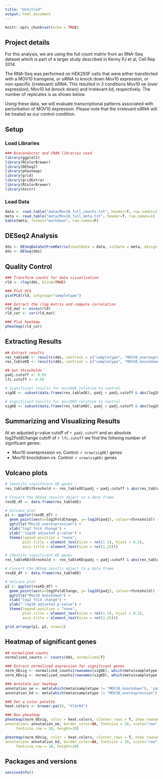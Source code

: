 ```yaml
---
title: "Untitled"
output: html_document
---
```


```r
knitr::opts_chunk$set(echo = TRUE)
```

## Project details
For this analysis, we are using the full count matrix from an RNA-Seq dataset which is part of a larger study described in Kenny PJ et al, Cell Rep 2014.

The RNA-Seq was performed on HEK293F cells that were either transfected with a MOV10 transgene, or siRNA to knock down Mov10 expression, or non-specific (irrelevant) siRNA. This resulted in 3 conditions Mov10 oe (over expression), Mov10 kd (knock down) and Irrelevant kd, respectively. The number of replicates is as shown below.

Using these data, we will evaluate transcriptional patterns associated with perturbation of MOV10 expression. Please note that the irrelevant siRNA will be treated as our control condition.


## Setup

### Load Libraries

```r

### Bioconductor and CRAN libraries used
library(ggplot2)
library(RColorBrewer)
library(DESeq2)
library(pheatmap)
library(grid)
library(gridExtra)
library(RColorBrewer)
library(knitr)
```

### Load Data

```r
data <- read.table("data/Mov10_full_counts.txt", header=T, row.names=1) 
meta <- read.table("meta/Mov10_full_meta.txt", header=T, row.names=1)
kable(meta, format="markdown", row.names=F)
```

## DESeq2 Analysis

```r
dds <- DESeqDataSetFromMatrix(countData = data, colData = meta, design = ~ sampletype)
dds <- DESeq(dds)
```

## Quality Control

```r
### Transform counts for data visualization
rld <- rlog(dds, blind=TRUE)

### Plot PCA 
plotPCA(rld, intgroup="sampletype")

### Extract the rlog matrix and compute correlation
rld_mat <- assay(rld) 
rld_cor <- cor(rld_mat) 

### Plot heatmap
pheatmap(rld_cor)
```


## Extracting Results

```r

## Extract results
res_tableOE <- results(dds, contrast = c("sampletype", "MOV10_overexpression", "control"))
res_tableKD <- results(dds, contrast = c("sampletype", "MOV10_knockdown", "control"))

## Set thresholds
padj.cutoff <- 0.05
lfc.cutoff <- 0.58

# Significant results for mov10OE relative to control
sigOE <- subset(data.frame(res_tableOE), padj < padj.cutoff & abs(log2FoldChange) > lfc.cutoff)

# Significant results for mov10KD relative to control
sigKD <- subset(data.frame(res_tableKD), padj < padj.cutoff & abs(log2FoldChange) > lfc.cutoff)

```

## Summarizing and Visualizing Results

At an adjusted p-value cutoff of `r padj.cutoff` and an absolute log2FoldChange cutoff of `r lfc.cutoff` we find the follwing number of significant genes:

* Mov10 overepression vs. Control: `r nrow(sigOE)` genes
* Mov10 knockdown vs. Control: `r nrow(sigKD)` genes

## Volcano plots

```r

# Identify significant OE genes
res_tableOE$threshold <- res_tableOE$padj < padj.cutoff & abs(res_tableOE$log2FoldChange) > lfc.cutoff

# Convert the DESeq results object to a data frame
resOE_df <- data.frame(res_tableOE)

# Volcano plot
p1 <- ggplot(resOE_df) +
  geom_point(aes(x=log2FoldChange, y=-log10(padj), colour=threshold)) +
  ggtitle("Mov10 overexpression") +
  xlab("log2 fold change") + 
  ylab("-log10 adjusted p-value") +
  theme(legend.position = "none",
        plot.title = element_text(size = rel(1.5), hjust = 0.5),
        axis.title = element_text(size = rel(1.25))) 

# Identify significant KD genes
res_tableKD$threshold <- res_tableKD$padj < padj.cutoff & abs(res_tableKD$log2FoldChange) > lfc.cutoff

# Convert the DESeq results object to a data frame
resKD_df <- data.frame(res_tableKD)

# Volcano plot
p2 <- ggplot(resKD_df) +
  geom_point(aes(x=log2FoldChange, y=-log10(padj), colour=threshold)) +
  ggtitle("Mov10 knockdown") +
  xlab("log2 fold change") + 
  ylab("-log10 adjusted p-value") +
  theme(legend.position = "none",
        plot.title = element_text(size = rel(1.5), hjust = 0.5),
        axis.title = element_text(size = rel(1.25))) 

grid.arrange(p1, p2, nrow=1)
```

## Heatmap of significant genes

```r

## normalized counts 
normalized_counts <- counts(dds, normalized=T)

### Extract normalized expression for significant genes
norm_OEsig <- normalized_counts[rownames(sigOE), which(meta$sampletype != "MOV10_knockdown")]
norm_KDsig <- normalized_counts[rownames(sigKD), which(meta$sampletype != "MOV10_overexpression")]

### Annotate our heatmap 
annotation_oe <- meta[which(meta$sampletype != "MOV10_knockdown"), 'sampletype', drop=F]
annotation_kd <- meta[which(meta$sampletype != "MOV10_overexpression"), 'sampletype', drop=F]

### Set a color palette
heat.colors <- brewer.pal(6, "YlOrRd")

### Run pheatmap
pheatmap(norm_OEsig, color = heat.colors, cluster_rows = T, show_rownames=F,
annotation= annotation_oe, border_color=NA, fontsize = 10, scale="row",
     fontsize_row = 10, height=20)

pheatmap(norm_KDsig, color = heat.colors, cluster_rows = T, show_rownames=F,
annotation= annotation_kd, border_color=NA, fontsize = 10, scale="row",
     fontsize_row = 10, height=20)
```


## Packages and versions

```r
sessionInfo()
```